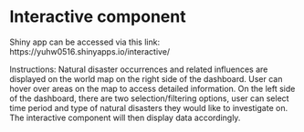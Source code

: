 # Interactive component

Shiny app can be accessed via this link: https://yuhw0516.shinyapps.io/interactive/ 

Instructions: Natural disaster occurrences and related influences are displayed on the world map on the right side of the dashboard. User can hover over areas on the map to access detailed information. On the left side of the dashboard, there are two selection/filtering options, user can select time period and type of natural disasters they would like to investigate on. The interactive component will then display data accordingly.